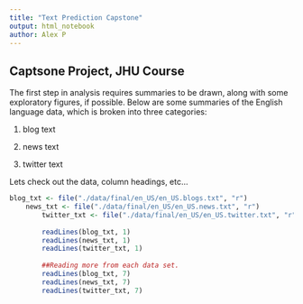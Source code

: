 ```yaml
---
title: "Text Prediction Capstone"
output: html_notebook
author: Alex P
---
```


## Captsone Project, JHU Course

The first step in analysis requires summaries to be drawn, along with some exploratory figures, if possible. Below are some summaries of the English language data, which is broken into three categories:

1. blog text

2. news text
 
3. twitter text

Lets check out the data, column headings, etc... 

```r
blog_txt <- file("./data/final/en_US/en_US.blogs.txt", "r")
    news_txt <- file("./data/final/en_US/en_US.news.txt", "r")
        twitter_txt <- file("./data/final/en_US/en_US.twitter.txt", "r")
        
        readLines(blog_txt, 1)
        readLines(news_txt, 1)
        readLines(twitter_txt, 1)
        
        ##Reading more from each data set.
        readLines(blog_txt, 7)
        readLines(news_txt, 7)
        readLines(twitter_txt, 7)
```

